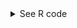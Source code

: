 <details><summary>See R code</summary>

::: {.callout-tip}

```r
#| eval: false
library(httr)
library(jsonlite)
library(dplyr)
library(tidyr)
library(purrr)
library(readr)
library(glue)

get_artist_data <- function(artist_name, songstats_artist_id) {
  url <-
    "https://api.songstats.com/enterprise/v1/artists/historic_stats"
  
  queryString <- list(
    source = "all",
    songstats_artist_id = songstats_artist_id,
    start_date = "2020-01-01"
  )
  
  response <- httr::VERB(
    "GET",
    url,
    query = queryString,
    add_headers(
      "Accept-Encoding" = "",
      "apikey" = Sys.getenv("SONGSTATS_TOKEN")
    ),
    content_type("application/octet-stream"),
    accept("application/json")
  )
  
  artist_data <- httr::content(response, "text")
  
  artist_tibble <- artist_data |>
    jsonlite::fromJSON() |>
    purrr::map_if(is.data.frame, list) |>
    as.data.frame() |>
    tidyr::unnest_wider(stats.data) |>
    tidyr::unnest(history) |>
    dplyr::mutate(
      time_frame = dplyr::case_when(date < "2022-11-01" ~ "before announcement",
                                    .default = "after announcement"),
      artist = artist_name
    )
  
  file_name <- glue::glue("{artist_name}_tibble.Rds")
  readr::write_rds(artist_tibble, "data/file_name")
  
  return(artist_tibble)
}

# Create a list of artists and their IDs
artists <- list(
  c("Paramore", "p5xm8h7b"),
  c("Beabadoobee", "n3k29evr"),
  c("Phoebe Bridgers", "9yhbd1el"),
  c("Girl In Red", "p71m4gr8"),
  c("MUNA", "fyxmowt5"),
  c("HAIM", "apuz50ix"),
  c("GAYLE", "q16uf7gk"),
  c("OWENN", "cztp0nug"),
  c("Gracie Abrams", "so4cd0bt"),
  c("Taylor Swift", "i5muw4xf")
)

artist_data_list <-
  map(artists, ~ get_artist_data(.x[1], .x[2]))

combined_artist_data <-
  bind_rows(artist_data_list)

write_rds(combined_artist_data, "data/combined_artist_data.rds")
```
:::
</summary>